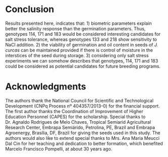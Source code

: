# Conclusion

Results presented here, indicates that: 1) biometric parameters explain better the salinity response than the germination parameters. Thus, genotypes 114, 171 and 183 would be considered interesting candidates for salt stress tolerance, whereas genotypes 133 and 218 show sensitivity to NaCl addition. 2) the viability of germination and oil content in seeds of *J. curcas* can be maintained provided if there is control of moisture in the interstices of the seed during storage. 3) considering only salt stress experiments we can somehow describes that genotypes, 114, 171 and 183 could be considered as potential candidates for future breeding programs.

# Acknowledgments

The authors thank the National Council for Scientific and Technological Development (CNPq Process nº 404357/2013-0) for the financial support. The first author thanks the Coordination of Improvement of Higher Education Personnel (CAPES) for the scholarship. Special thanks to Dr. Agnaldo Rodrigues de Melo Chaves, Tropical Semiarid Agricultural Research Center, Embrapa Semiárido, Petrolina, PE, Brazil and Embrapa Agroenergy, Brasília, DF, Brazil for giving the seeds used in this study. The authors would also like to extend special thanks to Mrs. Ana Maria Meucci Dal Cin for her teaching and dedication to better formation, which benefited Marcelo Francisco Pompelli, at about 30 years ago.